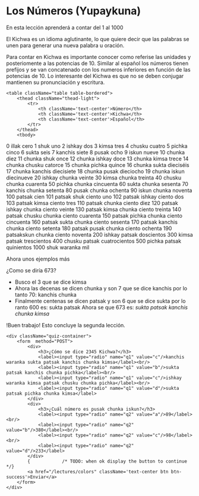 # Los Números (Yupaykuna)
 
En esta lección aprenderá a contar del 1 al 1000

El Kichwa es un idioma aglutinante, lo que quiere decir que las palabras se unen para generar una nueva palabra u 
oración. 

Para contar en Kichwa es importante conocer como referise las unidades y posteriomente a las potencias de 10.
Similar al español los números tienen prefijos y se van concatenado con los numeros inferiores en función de las 
potencias de 10. Lo interesante del Kichwa es que no se deben conjugar mantienen su pronunciación y escritura. 


    <table className="table table-bordered">
        <thead className="thead-light">
            <tr>
                <th className='text-center'>Número</th>
                <th className='text-center'>Kichwa</th>
                <th className='text-center'>Español</th>
            </tr>
        </thead>
        <tbody>
  <tr>
    <td className='text-center align-middle'>0</td>
    <td className='text-center align-middle'>illak</td>
    <td className='text-center align-middle'>cero</td>
  </tr>
  <tr>
    <td className='text-center align-middle'>1</td>
    <td className='text-center align-middle'>shuk</td>
    <td className='text-center align-middle'>uno</td>
  </tr>
  <tr>
    <td className='text-center align-middle'>2</td>
    <td className='text-center align-middle'>ishkay</td>
    <td className='text-center align-middle'>dos</td>
  </tr>
  <tr>
    <td className='text-center align-middle'>3</td>
    <td className='text-center align-middle'>kimsa</td>
    <td className='text-center align-middle'>tres</td>
  </tr>
  <tr>
    <td className='text-center align-middle'>4</td>
    <td className='text-center align-middle'>chusku</td>
    <td className='text-center align-middle'>cuatro</td>
  </tr>
  <tr>
    <td className='text-center align-middle'>5</td>
    <td className='text-center align-middle'>pichka</td>
    <td className='text-center align-middle'>cinco</td>
  </tr>
  <tr>
    <td className='text-center align-middle'>6</td>
    <td className='text-center align-middle'>sukta</td>
    <td className='text-center align-middle'>seis</td>
  </tr>
  <tr>
    <td className='text-center align-middle'>7</td>
    <td className='text-center align-middle'>kanchis</td>
    <td className='text-center align-middle'>siete</td>
  </tr>
  <tr>
    <td className='text-center align-middle'>8</td>
    <td className='text-center align-middle'>pusak</td>
    <td className='text-center align-middle'>ocho</td>
  </tr>
  <tr>
    <td className='text-center align-middle'>9</td>
    <td className='text-center align-middle'>iskun</td>
    <td className='text-center align-middle'>nueve</td>
  </tr>
  <tr>
    <td className='text-center align-middle'>10</td>
    <td className='text-center align-middle'>chunka</td>
    <td className='text-center align-middle'>diez</td>
  </tr>
  <tr>
    <td className='text-center align-middle'>11</td>
    <td className='text-center align-middle'>chunka shuk</td>
    <td className='text-center align-middle'>once</td>
  </tr>
  <tr>
    <td className='text-center align-middle'>12</td>
    <td className='text-center align-middle'>chunka ishkay</td>
    <td className='text-center align-middle'>doce</td>
  </tr>
  <tr>
    <td className='text-center align-middle'>13</td>
    <td className='text-center align-middle'>chunka kimsa</td>
    <td className='text-center align-middle'>trece</td>
  </tr>
  <tr>
    <td className='text-center align-middle'>14</td>
    <td className='text-center align-middle'>chunka chusku</td>
    <td className='text-center align-middle'>catorce</td>
  </tr>
  <tr>
    <td className='text-center align-middle'>15</td>
    <td className='text-center align-middle'>chunka pichka</td>
    <td className='text-center align-middle'>quince</td>
  </tr>
  <tr>
    <td className='text-center align-middle'>16</td>
    <td className='text-center align-middle'>chunka sukta</td>
    <td className='text-center align-middle'>dieciséis</td>
  </tr>
  <tr>
    <td className='text-center align-middle'>17</td>
    <td className='text-center align-middle'>chunka kanchis</td>
    <td className='text-center align-middle'>diecisiete</td>
  </tr>
  <tr>
    <td className='text-center align-middle'>18</td>
    <td className='text-center align-middle'>chunka pusak</td>
    <td className='text-center align-middle'>dieciocho</td>
  </tr>
  <tr>
    <td className='text-center align-middle'>19</td>
    <td className='text-center align-middle'>chunka iskun</td>
    <td className='text-center align-middle'>diecinueve</td>
  </tr>
  <tr>
    <td className='text-center align-middle'>20</td>
    <td className='text-center align-middle'>ishkay chunka</td>
    <td className='text-center align-middle'>veinte</td>
  </tr>
  <tr>
    <td className='text-center align-middle'>30</td>
    <td className='text-center align-middle'>kimsa chunka</td>
    <td className='text-center align-middle'>treinta</td>
  </tr>
  <tr>
    <td className='text-center align-middle'>40</td>
    <td className='text-center align-middle'>chusku chunka</td>
    <td className='text-center align-middle'>cuarenta</td>
  </tr>
  <tr>
    <td className='text-center align-middle'>50</td>
    <td className='text-center align-middle'>pichka chunka</td>
    <td className='text-center align-middle'>cincuenta</td>
  </tr>
  <tr>
    <td className='text-center align-middle'>60</td>
    <td className='text-center align-middle'>sukta chunka</td>
    <td className='text-center align-middle'>sesenta</td>
  </tr>
  <tr>
    <td className='text-center align-middle'>70</td>
    <td className='text-center align-middle'>kanchis chunka</td>
    <td className='text-center align-middle'>setenta</td>
  </tr>
  <tr>
    <td className='text-center align-middle'>80</td>
    <td className='text-center align-middle'>pusak chunka</td>
    <td className='text-center align-middle'>ochenta</td>
  </tr>
  <tr>
    <td className='text-center align-middle'>90</td>
    <td className='text-center align-middle'>iskun chunka</td>
    <td className='text-center align-middle'>noventa</td>
  </tr>
  <tr>
    <td className='text-center align-middle'>100</td>
    <td className='text-center align-middle'>patsak</td>
    <td className='text-center align-middle'>cien</td>
  </tr>
  <tr>
    <td className='text-center align-middle'>101</td>
    <td className='text-center align-middle'>patsak shuk</td>
    <td className='text-center align-middle'>ciento uno</td>
  </tr>
  <tr>
    <td className='text-center align-middle'>102</td>
    <td className='text-center align-middle'>patsak ishkay</td>
    <td className='text-center align-middle'>ciento dos</td>
  </tr>
  <tr>
    <td className='text-center align-middle'>103</td>
    <td className='text-center align-middle'>patsak kimsa</td>
    <td className='text-center align-middle'>ciento tres</td>
  </tr>
  <tr>
    <td className='text-center align-middle'>110</td>
    <td className='text-center align-middle'>patsak chunka</td>
    <td className='text-center align-middle'>ciento diez</td>
  </tr>
  <tr>
    <td className='text-center align-middle'>120</td>
    <td className='text-center align-middle'>patsak ishkay chunka</td>
    <td className='text-center align-middle'>ciento veinte</td>
  </tr>
  <tr>
    <td className='text-center align-middle'>130</td>
    <td className='text-center align-middle'>patsak kimsa chunka</td>
    <td className='text-center align-middle'>ciento treinta</td>
  </tr>
  <tr>
    <td className='text-center align-middle'>140</td>
    <td className='text-center align-middle'>patsak chusku chunka</td>
    <td className='text-center align-middle'>ciento cuarenta</td>
  </tr>
  <tr>
    <td className='text-center align-middle'>150</td>
    <td className='text-center align-middle'>patsak pichka chunka</td>
    <td className='text-center align-middle'>ciento cincuenta</td>
  </tr>
  <tr>
    <td className='text-center align-middle'>160</td>
    <td className='text-center align-middle'>patsak sukta chunka</td>
    <td className='text-center align-middle'>ciento sesenta</td>
  </tr>
  <tr>
    <td className='text-center align-middle'>170</td>
    <td className='text-center align-middle'>patsak kanchis chunka</td>
    <td className='text-center align-middle'>ciento setenta</td>
  </tr>
  <tr>
    <td className='text-center align-middle'>180</td>
    <td className='text-center align-middle'>patsak pusak chunka</td>
    <td className='text-center align-middle'>ciento ochenta</td>
  </tr> 
   <tr>
    <td className='text-center align-middle'>190</td>
    <td className='text-center align-middle'>patsakskun chunka</td>
    <td className='text-center align-middle'>ciento noventa</td>
  </tr>
  <tr>
    <td className='text-center align-middle'>200</td>
    <td className='text-center align-middle'>ishkay patsak</td>
    <td className='text-center align-middle'>doscientos</td>
  </tr>
  <tr>
    <td className='text-center align-middle'>300</td>
    <td className='text-center align-middle'>kimsa patsak</td>
    <td className='text-center align-middle'>trescientos</td>
  </tr>
  <tr>
    <td className='text-center align-middle'>400</td>
    <td className='text-center align-middle'>chusku patsak</td>
    <td className='text-center align-middle'>cuatrocientos</td>
  </tr>
  <tr>
    <td className='text-center align-middle'>500</td>
    <td className='text-center align-middle'>pichka patsak</td>
    <td className='text-center align-middle'>quinientos</td>
  </tr>
  <tr>
    <td className='text-center align-middle'>1000</td>
    <td className='text-center align-middle'>shuk waranka</td>
    <td className='text-center align-middle'>mil</td>
  </tr>
    </tbody>
</table>

Ahora unos ejemplos más

¿Como se diría 673?
- Busco el 3 que se dice kimsa
- Ahora las decenas se dicen chunka y son 7 que se dice kanchis por lo tanto 70: kanchis chunka
- Finalmente centenas se dicen patsak y son 6 que se dice sukta por lo ranto 600 es: sukta patsak
Ahora se que 673 es: *sukta patsak kanchis chunka kimsa*


!Buen trabajo! Esto concluye la segunda lección.

    <div className="quiz-container">
        <form  method="POST">
            <div>
                <h3>¿Cómo se dice 2345 Kichwa?</h3>
                <label><input type="radio" name="q1" value="c"/>kanchis waranka sukta patsak kanchis chunka kimsa</label><br/>
                <label><input type="radio" name="q1" value="b"/>sukta patsak kanchis chunka pichka</label><br/>
                <label><input type="radio" name="q1" value="c"/>ishkay waranka kimsa patsak chusku chunka pichka</label><br/>
                <label><input type="radio" name="q1" value="d"/>sukta patsak pichka chunka kimsa</label>
            </div>
            <div>
                <h3>¿Cuál número es pusak chunka iskun?</h3>
                <label><input type="radio" name="q2" value="a"/>89</label><br/>
                <label><input type="radio" name="q2" value="b"/>380</label><br/>
                <label><input type="radio" name="q2" value="c"/>98</label><br/>
                <label><input type="radio" name="q2" value="d"/>233</label>
            </div>
            {            /* TODO: when ok display the button to continue */}
            <a href="/lectures/colors" className='text-center btn btn-success'>Enviar</a>
        </form>
    </div>
    


